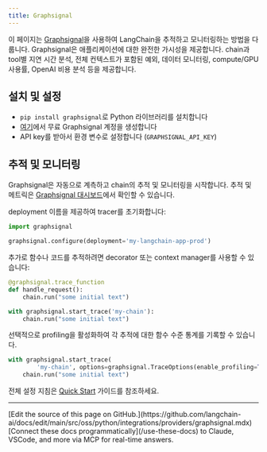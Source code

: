 ```yaml
---
title: Graphsignal
---
```


이 페이지는 [Graphsignal](https://app.graphsignal.com)을 사용하여 LangChain을 추적하고 모니터링하는 방법을 다룹니다. Graphsignal은 애플리케이션에 대한 완전한 가시성을 제공합니다. chain과 tool별 지연 시간 분석, 전체 컨텍스트가 포함된 예외, 데이터 모니터링, compute/GPU 사용률, OpenAI 비용 분석 등을 제공합니다.

## 설치 및 설정

- `pip install graphsignal`로 Python 라이브러리를 설치합니다
- [여기](https://graphsignal.com)에서 무료 Graphsignal 계정을 생성합니다
- API key를 받아서 환경 변수로 설정합니다 (`GRAPHSIGNAL_API_KEY`)

## 추적 및 모니터링

Graphsignal은 자동으로 계측하고 chain의 추적 및 모니터링을 시작합니다. 추적 및 메트릭은 [Graphsignal 대시보드](https://app.graphsignal.com)에서 확인할 수 있습니다.

deployment 이름을 제공하여 tracer를 초기화합니다:

```python
import graphsignal

graphsignal.configure(deployment='my-langchain-app-prod')
```

추가로 함수나 코드를 추적하려면 decorator 또는 context manager를 사용할 수 있습니다:

```python
@graphsignal.trace_function
def handle_request():
    chain.run("some initial text")
```

```python
with graphsignal.start_trace('my-chain'):
    chain.run("some initial text")
```

선택적으로 profiling을 활성화하여 각 추적에 대한 함수 수준 통계를 기록할 수 있습니다.

```python
with graphsignal.start_trace(
        'my-chain', options=graphsignal.TraceOptions(enable_profiling=True)):
    chain.run("some initial text")
```

전체 설정 지침은 [Quick Start](https://graphsignal.com/docs/guides/quick-start/) 가이드를 참조하세요.

---

<Callout icon="pen-to-square" iconType="regular">
    [Edit the source of this page on GitHub.](https://github.com/langchain-ai/docs/edit/main/src/oss/python/integrations/providers/graphsignal.mdx)
</Callout>
<Tip icon="terminal" iconType="regular">
    [Connect these docs programmatically](/use-these-docs) to Claude, VSCode, and more via MCP for    real-time answers.
</Tip>
